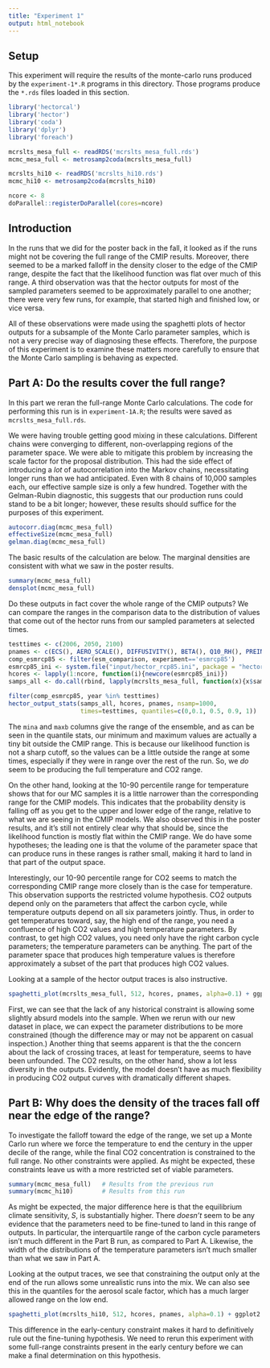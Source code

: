 ```yaml
---
title: "Experiment 1"
output: html_notebook
---
```


## Setup 

This experiment will require the results of the monte-carlo runs produced by the
`experiment-1*.R` programs in this directory.  Those programs produce the
`*.rds` files loaded in this section.

```r
library('hectorcal')
library('hector')
library('coda')
library('dplyr')
library('foreach')

mcrslts_mesa_full <- readRDS('mcrslts_mesa_full.rds')
mcmc_mesa_full <- metrosamp2coda(mcrslts_mesa_full)

mcrslts_hi10 <- readRDS('mcrslts_hi10.rds')
mcmc_hi10 <- metrosamp2coda(mcrslts_hi10)

ncore <- 8
doParallel::registerDoParallel(cores=ncore)

```

## Introduction

In the runs that we did for the poster back in the fall, it looked as if the
runs might not be covering the full range of the CMIP results.  Moreover, there
seemed to be a marked falloff in the density closer to the edge of the CMIP
range, despite the fact that the likelihood function was flat over much of this
range.  A third observation was that the hector outputs for most of the sampled
parameters seemed to be approximately parallel to one another; there were very
few runs, for example, that started high and finished low, or vice versa.

All of these observations were made using the spaghetti plots of hector outputs
for a subsample of the Monte Carlo parameter samples, which is not a very precise
way of diagnosing these effects.  Therefore, the purpose of this experiment is to 
examine these matters more carefully to ensure that the Monte Carlo sampling is 
behaving as expected.

## Part A: Do the results cover the full range?

In this part we reran the full-range Monte Carlo calculations.  The code for 
performing this run is in `experiment-1A.R`; the results were saved as 
`mcrslts_mesa_full.rds`.

We were having trouble getting good mixing in these calculations.  Different 
chains were converging to different, non-overlapping regions of the parameter
space.  We were able to mitigate this problem by increasing the scale factor 
for the proposal distribution.  This had the side effect of introducing a _lot_
of autocorrelation into the Markov chains, necessitating longer runs than we
had anticipated.  Even with 8 chains of 10,000 samples each, our effective 
sample size is only a few hundred.  Together with the Gelman-Rubin diagnostic,
this suggests that our production runs could stand to be a bit longer; however,
these results should suffice for the purposes of this experiment.

```r
autocorr.diag(mcmc_mesa_full)
effectiveSize(mcmc_mesa_full)
gelman.diag(mcmc_mesa_full)
```

The basic results of the calculation are below.  The marginal densities are
consistent with what we saw in the poster results.  

```r
summary(mcmc_mesa_full)
densplot(mcmc_mesa_full)
```

Do these outputs in fact cover the whole range of the CMIP outputs?  We can compare
the ranges in the comparison data to the distribution of values that come out of 
the hector runs from our sampled parameters at selected times.

```r
testtimes <- c(2006, 2050, 2100)
pnames <- c(ECS(), AERO_SCALE(), DIFFUSIVITY(), BETA(), Q10_RH(), PREINDUSTRIAL_CO2())
comp_esmrcp85 <- filter(esm_comparison, experiment=='esmrcp85')
esmrcp85_ini <- system.file("input/hector_rcp85.ini", package = "hector")
hcores <- lapply(1:ncore, function(i){newcore(esmrcp85_ini)})
samps_all <- do.call(rbind, lapply(mcrslts_mesa_full, function(x){x$samples}))

filter(comp_esmrcp85, year %in% testtimes)
hector_output_stats(samps_all, hcores, pnames, nsamp=1000, 
                    times=testtimes, quantiles=c(0,0.1, 0.5, 0.9, 1))
```

The `mina` and `maxb` columns give the range of the ensemble, and as can be seen
in the quantile stats, our minimum and maximum values are actually a tiny bit
outside the CMIP range. This is because our likelihood function is not a sharp
cutoff, so the values can be a little outside the range at some times,
especially if they were in range over the rest of the run.  So, we _do_ seem to
be producing the full temperature and CO2 range.

On the other hand, looking at the 10-90 percentile range for temperature shows
that for our MC samples it is a little narrower than the corresponding range for
the CMIP models.  This indicates that the probability density is falling off as
you get to the upper and lower edge of the range, relative to what we are seeing
in the CMIP models.  We also observed this in the poster results, and it’s still
not entirely clear why that should be, since the likelihood function is mostly
flat within the CMIP range.  We do have some hypotheses; the leading one is that
the volume of the parameter space that can produce runs in these ranges is rather
small, making it hard to land in that part of the output space.

Interestingly, our 10-90 percentile range for CO2 seems to match the
corresponding CMIP range more closely than is the case for temperature.  This
observation supports the restricted volume hypothesis.  CO2 outputs depend only
on the parameters that affect the carbon cycle, while temperature outputs depend
on all six parameters jointly.  Thus, in order to get temperatures toward, say, 
the high end of the range, you need a confluence of high CO2 values and high
temperature parameters.  By contrast, to get high CO2 values, you need only 
have the right carbon cycle parameters; the temperature parameters can be anything.
The part of the parameter space that produces high temperature values is therefore
approximately a subset of the part that produces high CO2 values.

Looking at a sample of the hector output traces is also instructive.
```r
spaghetti_plot(mcrslts_mesa_full, 512, hcores, pnames, alpha=0.1) + ggplot2::ggtitle('Full range')
```

First, we can see that the lack of any historical constraint is allowing some
slightly absurd models into the sample.  When we rerun with our new dataset in
place, we can expect the parameter distributions to be more constrained (though
the difference may or may not be apparent on casual inspection.)  Another thing
that seems apparent is that the the concern about the lack of crossing traces, 
at least for temperature, seems to have been unfounded.  The CO2 results, on 
the other hand, show a lot less diversity in the outputs.  Evidently, the model
doesn't have as much flexibility in producing CO2 output curves with dramatically
different shapes.

## Part B: Why does the density of the traces fall off near the edge of the range?

To investigate the falloff toward the edge of the range, we set up a Monte Carlo 
run where we force the temperature to end the century in the upper decile of the 
range, while the final CO2 concentration is constrained to the full range.  No other
constraints were applied.  As might be expected, these constraints leave us with 
a more restricted set of viable parameters.

```r
summary(mcmc_mesa_full)   # Results from the previous run
summary(mcmc_hi10)        # Results from this run
```

As might be expected, the major difference here is that the equilibrium climate
sensitivity, $S$, is substantially higher.  There _doesn't_ seem to be any evidence
that the parameters need to be fine-tuned to land in this range of outputs.  In
particular, the interquartile range of the carbon cycle parameters isn't much 
different in the Part B run, as compared to Part A.  Likewise, the width of the 
distributions of the temperature parameters isn't much smaller than what we saw
in Part A.

Looking at the output traces, we see that constraining the output only at the 
end of the run allows some unrealistic runs into the mix.  We can also see this
in the quantiles for the aerosol scale factor, which has a much larger allowed
range on the low end.

```r
spaghetti_plot(mcrslts_hi10, 512, hcores, pnames, alpha=0.1) + ggplot2::ggtitle('Upper decile, final year only')
```

This difference in the early-century constraint makes it hard to definitively 
rule out the fine-tuning hypothesis.  We need to rerun this experiment with 
some full-range constraints present in the early century before we can make a
final determination on this hypothesis.
